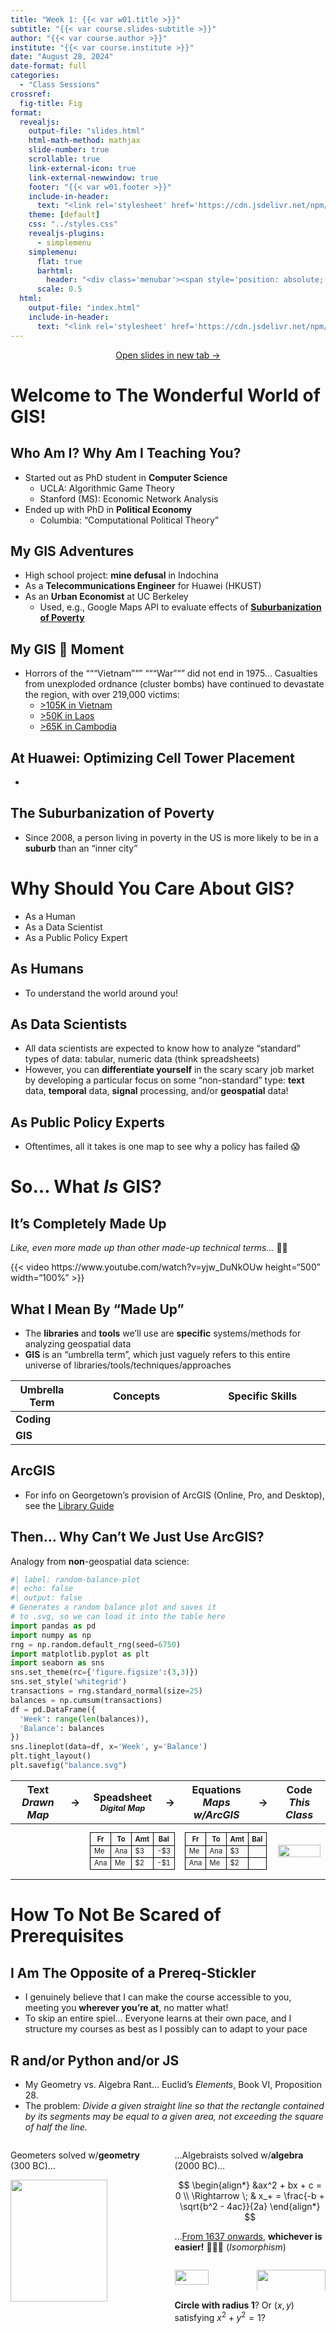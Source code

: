 ```yaml
---
title: "Week 1: {{< var w01.title >}}"
subtitle: "{{< var course.slides-subtitle >}}"
author: "{{< var course.author >}}"
institute: "{{< var course.institute >}}"
date: "August 28, 2024"
date-format: full
categories:
  - "Class Sessions"
crossref:
  fig-title: Fig
format:
  revealjs:
    output-file: "slides.html"
    html-math-method: mathjax
    slide-number: true
    scrollable: true
    link-external-icon: true
    link-external-newwindow: true
    footer: "{{< var w01.footer >}}"
    include-in-header:
      text: "<link rel='stylesheet' href='https://cdn.jsdelivr.net/npm/bootstrap-icons@1.11.3/font/bootstrap-icons.min.css'><link href='https://cdn.jsdelivr.net/npm/bootstrap@5.3.3/dist/css/bootstrap.min.css' rel='stylesheet' integrity='sha384-QWTKZyjpPEjISv5WaRU9OFeRpok6YctnYmDr5pNlyT2bRjXh0JMhjY6hW+ALEwIH' crossorigin='anonymous'><script src='https://cdn.jsdelivr.net/npm/bootstrap@5.3.3/dist/js/bootstrap.bundle.min.js' integrity='sha384-YvpcrYf0tY3lHB60NNkmXc5s9fDVZLESaAA55NDzOxhy9GkcIdslK1eN7N6jIeHz' crossorigin='anonymous'></script>"
    theme: [default]
    css: "../styles.css"
    revealjs-plugins:
      - simplemenu
    simplemenu:
      flat: true
      barhtml:
        header: "<div class='menubar'><span style='position: absolute; left: 8; padding-left: 8px;'><a href='./index.html'>&larr; Return to Notes</a></span><ul class='menu'></ul></div>"
      scale: 0.5
  html:
    output-file: "index.html"
    include-in-header:
      text: "<link rel='stylesheet' href='https://cdn.jsdelivr.net/npm/bootstrap-icons@1.11.3/font/bootstrap-icons.min.css'><link href='https://cdn.jsdelivr.net/npm/bootstrap@5.3.3/dist/css/bootstrap.min.css' rel='stylesheet' integrity='sha384-QWTKZyjpPEjISv5WaRU9OFeRpok6YctnYmDr5pNlyT2bRjXh0JMhjY6hW+ALEwIH' crossorigin='anonymous'><script src='https://cdn.jsdelivr.net/npm/bootstrap@5.3.3/dist/js/bootstrap.bundle.min.js' integrity='sha384-YvpcrYf0tY3lHB60NNkmXc5s9fDVZLESaAA55NDzOxhy9GkcIdslK1eN7N6jIeHz' crossorigin='anonymous'></script><script src='https://cdnjs.cloudflare.com/ajax/libs/jquery/3.7.1/jquery.min.js' integrity='sha512-v2CJ7UaYy4JwqLDIrZUI/4hqeoQieOmAZNXBeQyjo21dadnwR+8ZaIJVT8EE2iyI61OV8e6M8PP2/4hpQINQ/g=='' crossorigin='anonymous' referrerpolicy='no-referrer'></script><script src='/jjcustom.js'></script>"
---
```


::: {.content-visible unless-format="revealjs"}

<center class='mb-3'>
<a class="h2" href="./slides.html" target="_blank">Open slides in new tab &rarr;</a>
</center>

:::

# Welcome to The Wonderful World of GIS! {data-stack-name="Why Me?"}

## Who Am I? Why Am I Teaching You? {.crunch-title}

* Started out as PhD student in **Computer Science**
  * UCLA: Algorithmic Game Theory
  * Stanford (MS): Economic Network Analysis
* Ended up with PhD in **Political Economy**
  * Columbia: "Computational Political Theory"

## My GIS Adventures

* High school project: **mine defusal** in Indochina
* As a **Telecommunications Engineer** for Huawei (HKUST)
* As an **Urban Economist** at UC Berkeley
  * Used, e.g., Google Maps API to evaluate effects of [**Suburbanization of Poverty**](https://www.brookings.edu/wp-content/uploads/2016/06/0120_poverty_paper.pdf){target='_blank'}

## My GIS 🤯 Moment

* Horrors of the """Vietnam""" """War""" did not end in 1975... Casualties from unexploded ordnance (cluster bombs) have continued to devastate the region, with over 219,000 victims:
  * [>105K in Vietnam](https://www.baldwin.senate.gov/imo/media/doc/Legacies%20of%20War%20Recognition%20and%20UXO%20Removal%20Act.pdf){target='_blank'}
  * [>50K in Laos](https://www.cnn.com/2016/09/05/asia/united-states-laos-secret-war/index.html){target='_blank'}
  * [>65K in Cambodia](https://apnews.com/article/bombs-land-mines-unexploded-ordnance-demining-564f0203aeb53aa95118a1396b907246){target='_blank'}

## At Huawei: Optimizing Cell Tower Placement

* 

## The Suburbanization of Poverty

* Since 2008, a person living in poverty in the US is more likely to be in a **suburb** than an "inner city"

# Why Should You Care About GIS? {data-stack-name="Why GIS?"}

* As a Human
* As a Data Scientist
* As a Public Policy Expert

## As Humans

* To understand the world around you!

## As Data Scientists

* All data scientists are expected to know how to analyze "standard" types of data: tabular, numeric data (think spreadsheets)
* However, you can **differentiate yourself** in the scary scary job market by developing a particular focus on some "non-standard" type: **text** data, **temporal** data, **signal** processing, and/or **geospatial** data!

## As Public Policy Experts

* Oftentimes, all it takes is one map to see why a policy has failed 😱

# So... What *Is* GIS? {data-stack-name="What is GIS?"}

## It's Completely Made Up {.smaller .crunch-title}

*Like, even more made up than other made-up technical terms...* 😵‍💫

{{< video https://www.youtube.com/watch?v=yjw_DuNkOUw height="500" width="100%" >}}

## What I Mean By "Made Up" {.smaller .crunch-title .crunch-ul}

* The **libraries** and **tools** we'll use are **specific** systems/methods for analyzing geospatial data
* **GIS** is an "umbrella term", which just vaguely refers to this entire universe of libraries/tools/techniques/approaches

```{=html}
<table>
<colgroup>
  <col style="width: 20%;">
  <col style="width: 40%;">
  <col style='width: 40%'>
</colgroup>
<thead>
<tr>
  <th class="tdc">Umbrella Term</td>
  <th class='tdc'>Concepts</td>
  <th class="tdc">Specific Skills</td>
</tr>
</thead>
<tbody>
<tr>
  <td class="tdc"><b>Coding</b></td>
  <td><div data-qmd="* Variables
* Control Flow
* Algorithms"></div></td>
  <td><div data-qmd="* Python
* R
* JavaScript"></div></td>
</tr>
<tr>
  <td class='tdc'><b>GIS</b></td>
  <td><div data-qmd="* Projections
* Vector vs. Raster
* Spatial Data Formats (shapefiles, `.geojson`)"></div></td>
  <td class='tdvc'><div data-qmd="* ArcGIS
* GeoPandas (Python)
* [`sf`](https://r-spatial.github.io/sf/){target='_blank'} (R)"></div></td>
</tr>
</tbody>
</table>
```

## ArcGIS

* For info on Georgetown's provision of ArcGIS (Online, Pro, and Desktop), see the [Library Guide](https://guides.library.georgetown.edu/esri_software){target='_blank'}

## Then... Why Can't We Just Use ArcGIS? {.crunch-title .title-12 .smaller .unindent-lists .tdvt-all .crunch-p}

Analogy from **non**-geospatial data science:

<!-- | Text Files | &rarr; | Spreadsheets | &rarr; | Equations | &rarr; | Code |
| - |:-:| - |:-:| - |:-:| - |
| <ul><li>Start entering information</li><li>2</li></ul> | |  | d | e | f | g |

: {tbl-colwidths="[22,4,22,4,22,4,22]"} -->

```python
#| label: random-balance-plot
#| echo: false
#| output: false
# Generates a random balance plot and saves it
# to .svg, so we can load it into the table here
import pandas as pd
import numpy as np
rng = np.random.default_rng(seed=6750)
import matplotlib.pyplot as plt
import seaborn as sns
sns.set_theme(rc={'figure.figsize':(3,3)})
sns.set_style('whitegrid')
transactions = rng.standard_normal(size=25)
balances = np.cumsum(transactions)
df = pd.DataFrame({
  'Week': range(len(balances)),
  'Balance': balances
})
sns.lineplot(data=df, x='Week', y='Balance')
plt.tight_layout()
plt.savefig("balance.svg")
```

```{=html}
<style>
.border-all {
  font-size: 70% !important;
}
.border-all td, .border-all th {
  border: 1px solid black !important;
}
</style>
<table>
<colgroup>
  <col style="width: 24%;">
  <col style="width: 1.2%;">
  <col style="width: 24%;">
  <col style="width: 1.2%;">
  <col style="width: 24%;">
  <col style="width: 1.2%;">
  <col style="width: 24%;">
</colgroup>
<thead>
<tr>
  <th align="center">Text<br><i>Drawn Map</i></th>
  <th align="center" style='vertical-align: middle;'>&rarr;</th>
  <th align="center">Speadsheet<br><i style='font-size: 80%'>Digital Map</i></th>
  <th align="center" style='vertical-align: middle;'>&rarr;</th>
  <th align="center">Equations<br><i>Maps w/ArcGIS</i></th>
  <th align="center" style='vertical-align: middle;'>&rarr;</th>
  <th align="center">Code<br><i>This Class</i></th>
</tr>
</thead>
<tbody>
<tr>
  <td colspan="2">
    <span data-qmd="<i class='bi bi-1-circle'></i> Start writing"></span>
    
    <div data-qmd="``` {filename='info.txt'}
I gave Ana $3, then Ana paid me back $2. [...]
```"></div>
    
    <span data-qmd="<i class='bi bi-2-circle'></i> Realize there's regularity/structure 🤔"></span>
  </td>
  <td colspan="2">
    <span data-qmd="<i class='bi bi-1-circle'></i> Start entering info in rows"></span>
    <table class="border-all">
    <thead>
    <tr>
      <th>Fr</th>
      <th>To</th>
      <th>Amt</th>
      <th>Bal</th>
    </tr>
    </thead>
    <tbody>
    <tr>
      <td>Me</td>
      <td>Ana</td>
      <td>$3</td>
      <td>-$3</td>
    </tr>
    <tr>
      <td>Ana</td>
      <td>Me</td>
      <td>$2</td>
      <td>-$1</td>
    </tr>
    </tbody>
    </table>
    <span data-qmd="<i class='bi bi-2-circle'></i> Realize you're manually computing things that could be automated 🤔"></span>
  </td>
  <td colspan="2">
    <span data-qmd="<i class='bi bi-1-circle'></i> Start using equations"></span>
    <table class="border-all">
    <thead>
    <tr>
      <th>Fr</th>
      <th>To</th>
      <th>Amt</th>
      <th>Bal</th>
    </tr>
    </thead>
    <tbody>
    <tr>
      <td>Me</td>
      <td>Ana</td>
      <td>$3</td>
      <td><span data-qmd="`=0-C1`"></span></td>
    </tr>
    <tr>
      <td>Ana</td>
      <td>Me</td>
      <td>$2</td>
      <td><span data-qmd="`=D1-C2`"></span></td>
    </tr>
    </tbody>
    </table>
    <span data-qmd="<i class='bi bi-2-circle'></i> Realize you need fancier equations, and/or need to coordinate with inputs (APIs), outputs (plotting libraries) 🤔"></span>
  </td>
  <td>
    <div data-qmd="<i class='bi bi-1-circle'></i> Write code"></div>

    <div data-qmd="``` {.python filename='plot_balance.py'}
import pandas as pd
df = pd.read_csv(...)
calc_weekly_balance()
df.plot()
```"></div>
  <!-- <img src="balance.svg" style='display: block; margin-left: auto; margin-right: auto; width: 50%;'></img> -->
  <img src="balance.svg" style="width: 100%;"></img>
  <div data-qmd="<i class='bi bi-2-circle'></i> Profit 💲💰🤑💰💲"></div>
  </td>
</tr>
</tbody>
</table>
```

# How To Not Be Scared of Prerequisites {data-stack-name="Prereqs Without Fear"}

## I Am The Opposite of a Prereq-Stickler

* I genuinely believe that I can make the course accessible to you, meeting you **wherever you're at**, no matter what!
* To skip an entire spiel... Everyone learns at their own pace, and I structure my courses as best as I possibly can to adapt to your pace

## R and/or Python and/or JS {.smaller .crunch-title .crunch-ul .crunch-p .crunch-img .crunch-li .crunch-quarto-figure .crunch-math}

* My Geometry vs. Algebra Rant... Euclid's *Elements*, Book VI, Proposition 28.
* The problem: *Divide a given straight line so that the rectangle contained by its segments may be equal to a given area, not exceeding the square of half the line.*

::: {.columns}
::: {.column width="50%"}

[Geometers]{.cb1} solved w/[**geometry**]{.cb1} (300 BC)...

![](images/euclid_271_crop.jpeg){fig-align="center" width="80%"}

:::
::: {.column width="50%"}

...[Algebraists]{.cb2} solved w/[**algebra**]{.cb2} (2000 BC)...

$$
\begin{align*}
&ax^2 + bx + c = 0 \\
\Rightarrow \; & x_+ = \frac{-b + \sqrt{b^2 - 4ac}}{2a}
\end{align*}
$$

...[From 1637 onwards](https://en.wikipedia.org/wiki/Cartesian_coordinate_system#History), **[w]{.cb1}[h]{.cb2}[i]{.cb1}[c]{.cb2}[h]{.cb1}[e]{.cb2}[v]{.cb1}[e]{.cb2}[r]{.cb1} [i]{.cb2}[s]{.cb1} [e]{.cb2}[a]{.cb1}[s]{.cb2}[i]{.cb1}[e]{.cb2}[r]{.cb1}!** 🤯🤯🤯 (*Isomorphism*)

:::: {#fig-descartes}
::: {.columns}
::: {.column width="48%"}

![](images/descartes.jpg){fig-align="center" width="70%"}

:::
::: {.column width="48%"}

![](images/unit_circle.svg){fig-align="center" width="100%"}

:::
:::

**Circle with radius 1**? Or $(x,y)$ satisfying $x^2 + y^2 = 1$?
::::

:::
:::

